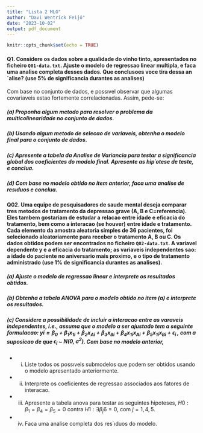 ```yaml
---
title: "Lista 2 MLG"
author: "Davi Wentrick Feijó"
date: "2023-10-02"
output: pdf_document
---
```


```r
knitr::opts_chunk$set(echo = TRUE)
```

#### Q1. Considere os dados sobre a qualidade do vinho tinto, apresentados no ficheiro `Q01-data.txt`. Ajuste o modelo de regressao linear multipla, e faca uma analise completa desses dados. Que conclusoes voce tira dessa an´alise? (use 5% de significancia durantes as analises)

Com base no conjunto de dados, e possıvel observar que algumas covariaveis estao fortemente correlacionadas. Assim, pede-se:

##### (a) Proponha algum metodo para resolver o problema da multicolinearidade no conjunto de dados.

##### (b) Usando algum metodo de selecao de variaveis, obtenha o modelo final para o conjunto de dados.

##### (c) Apresente a tabela da Analise de Variancia para testar a significancia global dos coeficientes do modelo final. Apresente as hip´otese de teste, e conclua.

##### (d) Com base no modelo obtido no item anterior, faca uma analise de resıduos e conclua.


#### Q02. Uma equipe de pesquisadores de saude mental deseja comparar tres metodos de tratamento da depressao grave (A, B e C=referencia). Eles tambem gostariam de estudar a relacao entre idade e eficacia do tratamento, bem como a interacao (se houver) entre idade e tratamento. Cada elemento da amostra aleatoria simples de 36 pacientes, foi selecionado aleatoriamente para receber o tratamento A, B ou C. Os dados obtidos podem ser encontrados no ficheiro `Q02-data.txt`. A variavel dependente y e a eficacia do tratamento; as variaveis independentes sao: a idade do paciente no aniversario mais proximo, e o tipo de tratamento administrado (use 1% de significancia durantes as analises).

##### (a) Ajuste o modelo de regressao linear e interprete os resultados obtidos.

##### (b) Obtenha a tabela ANOVA para o modelo obtido no item (a) e interprete os resultados.

##### (c) Considere a possibilidade de incluir a interacao entre as varaveis independentes, i.e., assuma que o modelo a ser ajustado tem a seguinte formulacao: $yi =  \beta_0 +  \beta_1x_{1i} +  \beta_2x_{Ai} +  \beta_3x_{Bi} +  \beta_4x_{1i}x_{Ai} + \beta_5x_{1i}x_{Bi} + \epsilon_i$ , com a suposicao de que $\epsilon_i$ ~ $N(0, \sigma^2)$. Com base no modelo anterior,
+ (i) Liste todos os possıveis submodelos que podem ser obtidos usando o modelo apresentado anteriormente.
+ (ii) Interprete os coeficientes de regressao associados aos fatores de interacao.
+ (iii) Apresente a tabela anova para testar as seguintes hipoteses, $H0 : \beta_1 = \beta_4 = \beta_5 = 0$ contra $H1 : \exists \beta_j 6= 0$, com $j = 1, 4, 5$.
+ (iv) Faca uma analise completa dos res´ıduos do modelo.

















